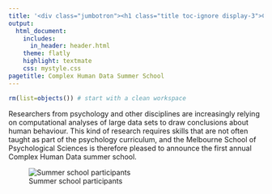 ---
title: '<div class="jumbotron"><h1 class="title toc-ignore display-3">Complex Human Data Summer School</h1><p class="lead">Melbourne, Australia. December 9-14, 2018</p></div>'
output:
  html_document:
    includes:
      in_header: header.html
    theme: flatly
    highlight: textmate
    css: mystyle.css
pagetitle: Complex Human Data Summer School
---

```{r,echo=FALSE}
rm(list=objects()) # start with a clean workspace
```

Researchers from psychology and other disciplines are increasingly relying on computational analyses of large data sets to draw conclusions about human behaviour. This kind of research
requires skills that are not often taught as part of the psychology curriculum, and the Melbourne School of Psychological Sciences is therefore pleased to announce the first annual Complex Human Data summer school.

![Summer school participants](pdfs/chdss2018photo.jpg)

